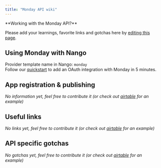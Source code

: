 ```yaml
---
title: "Monday API wiki"
---
```


<Info>
**Working with the Monday API?**

Please add your learnings, favorite links and gotchas here by
[editing this page](https://github.com/nangohq/nango/tree/master/docs/docs/providers/monday.md).

</Info>

## Using Monday with Nango[](#using-monday-with-nango "Direct link to Using Monday with Nango")

Provider template name in Nango: `monday`  
Follow our [quickstart](/quickstart) to add an OAuth integration with Monday in
5 minutes.

## App registration & publishing[](#app-registration--publishing "Direct link to App registration & publishing")

_No information yet, feel free to contribute it (or check out
[airtable](/providers/airtable) for an example)_

## Useful links[](#useful-links "Direct link to Useful links")

_No links yet, feel free to contribute it (or check out
[airtable](/providers/airtable) for an example)_

## API specific gotchas[](#api-specific-gotchas "Direct link to API specific gotchas")

_No gotchas yet, feel free to contribute it (or check out
[airtable](/providers/airtable) for an example)_
